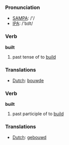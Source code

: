 === Pronunciation ===
*[[w:SAMPA|SAMPA]]: /'/
*[[w:IPA|IPA]]: /'bɪlt/

=== Verb ===

'''built'''

# past tense of to [[build]]

=== Translations ===
*[[Dutch]]: [[bouwde]]

=== Verb ===

'''built'''

# past participle of to [[build]]

=== Translations ===
*[[Dutch]]: [[gebouwd]]